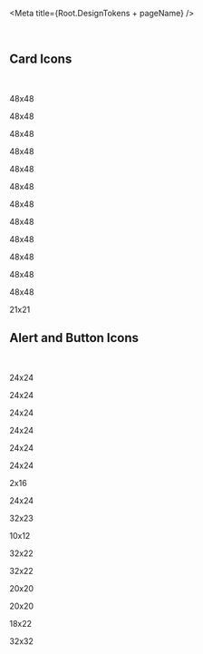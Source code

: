 

<Meta title={Root.DesignTokens + pageName} />

<DocsPageHeader
    title={pageName}
    description="All the icons listed below are included in the Egde-UI package. The small number beneath each icon specify its default dimensions (width and height), as some icons are displayed in a different size."
    addImportantNote={false}
    variant="none"
/>

<br />

## Card Icons

<br />

<div className="iconGallery">
    <IconGallery>
        <IconItem name="Parking">
            <div>
                <icons.ParkingIcon />
                <p>48x48</p>
            </div>
        </IconItem>
        <IconItem name="Mail">
            <div>
                <icons.MailIcon />
                <p>48x48</p>
            </div>
        </IconItem>
        <IconItem name="Profile">
            <div>
                <icons.ProfileIcon />
                <p>48x48</p>
            </div>
        </IconItem>
        <IconItem name="Invoice">
            <div>
                <icons.InvoiceIcon />
                <p>48x48</p>
            </div>
        </IconItem>
        <IconItem name="Report">
            <div>
                <icons.ReportIcon />
                <p>48x48</p>
            </div>
        </IconItem>
        <IconItem name="Cases">
            <div>
                <icons.CasesIcon />
                <p>48x48</p>
            </div>
        </IconItem>
        <IconItem name="Tax">
            <div>
                <icons.TaxIcon />
                <p>48x48</p>
            </div>
        </IconItem>
        <IconItem name="Property">
            <div>
                <icons.PropertyIcon />
                <p>48x48</p>
            </div>
        </IconItem>
        <IconItem name="Form">
            <div>
                <icons.FormIcon />
                <p>48x48</p>
            </div>
        </IconItem>
        <IconItem name="Family">
            <div>
                <icons.FamilyIcon />
                <p>48x48</p>
            </div>
        </IconItem>
        <IconItem name="Grant">
            <div>
                <icons.GrantIcon />
                <p>48x48</p>
            </div>
        </IconItem>
        <IconItem name="Actor">
            <div>
                <icons.ActorIcon />
                <p>48x48</p>
            </div>
        </IconItem>
        <IconItem name="Arrow">
            <div className="iconPosition">
                <icons.ArrowRightIcon />
                <p>21x21</p>
            </div>
        </IconItem>
    </IconGallery>
</div>

## Alert and Button Icons

<br />

<div className="iconGallery">
    <IconGallery>
        <IconItem name="Warning">
            <div>
                <icons.Warning />
                <p>24x24</p>
            </div>
        </IconItem>
        <IconItem name="Info">
            <div>
                <icons.InfoRounded />
                <p>24x24</p>
            </div>
        </IconItem>
        <IconItem name="Error">
            <div>
                <icons.ErrorRounded />
                <p>24x24</p>
            </div>
        </IconItem>
        <IconItem name="Error Warning">
            <div>
                <icons.ErrorRoundedWarning />
                <p>24x24</p>
            </div>
        </IconItem>
        <IconItem name="Check Circle">
            <div>
                <icons.CheckCircleRounded />
                <p>24x24</p>
            </div>
        </IconItem>
        <IconItem name="Check">
            <div>
                <icons.CheckRounded />
                <p>24x24</p>
            </div>
        </IconItem>
        <IconItem name="Priority">
            <div>
                <icons.PriorityHigh />
                <p>2x16</p>
            </div>
        </IconItem>
        <IconItem name="Priority Rounded">
            <div>
                <icons.PriorityHighRounded />
                <p>24x24</p>
            </div>
        </IconItem>
        <IconItem name="Upload">
            <div>
                <icons.UploadIcon />
                <p>32x23</p>
            </div>
        </IconItem>
        <IconItem name="Upload delete">
            <div>
                <icons.UploadDeleteIcon />
                <p>10x12</p>
            </div>
        </IconItem>
        <IconItem name="Upload hover">
            <div>
                <icons.UploadIconHover />
                <p>32x22</p>
            </div>
        </IconItem>
        <IconItem name="Upload disabled">
            <div className="iconGrayFill">
                <icons.UploadIconDisabled />
                <p>32x22</p>
            </div>
        </IconItem>
        <IconItem name="Link">
            <div className="iconPosition">
                <icons.LinkIcon />
                <p>20x20</p>
            </div>
        </IconItem>
        <IconItem name="Edit">
            <div className="iconBlueFill iconPosition">
                <icons.EditIcon />
                <p>20x20</p>
            </div>
        </IconItem>
        <IconItem name="Delete">
            <div className="iconPosition">
                <icons.DeleteIcon />
                <p>18x22</p>
            </div>
        </IconItem>
        <IconItem name="Delete Button">
            <div>
                <icons.DeleteButtonIcon />
                <p>32x32</p>
            </div>
        </IconItem>
    </IconGallery>
</div>
